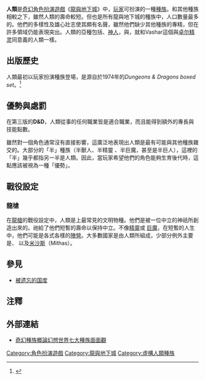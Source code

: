 {{Infobox D&D creature
 |name=人類
 |alignment=所有陣營皆有
 |type={{link-en|人形生物|Humanoid (Dungeons & Dragons)}}
 |subtype=
 |source=
 |first=
 |mythical=
 |based=
}}

'''人類'''是[[奇幻|奇幻]][[角色扮演遊戲|角色扮演遊戲]]《[[龍與地下城|龍與地下城]]》中，[[玩家角色|玩家]]可扮演的一種[[種族_(奇幻)|種族]]。和其他種族相較之下，雖然人類的壽命較短。但也是所有龍與地下城的種族中，人口數量最多的。他們的多樣性及雄心壯志使其頗有名聲，雖然他們缺少其他種族的專精，但在許多領域仍能表現突出。人類的亞種包括{{link-en|神魔裔|Planetouched}}、[[神人|神人]]，{{link-en|元素後裔|Genasi}}與{{link-en|魔人|Tiefling}}，就和Vashar這個與[[卓尔精灵|卓尔精灵]]同意義的人類一樣。

==出版歷史==
人類最初以玩家扮演種族登場，是源自於1974年的''Dungeons & Dragons boxed set''。<ref name=tresca2010>{{citation | first1=Michael J. | last1=Tresca | title=The Evolution of Fantasy Role-Playing Games | publisher=McFarland | year=2010 | isbn=078645895X | page=62 | url=http://books.google.com/books?id=8H8bzqj6S4sC&pg=PA62 | accessdate=2013-07-08 | archive-date=2020-06-30 | archive-url=https://web.archive.org/web/20200630010912/https://books.google.com/books?id=8H8bzqj6S4sC&pg=PA62 | dead-url=no }}</ref>

==優勢與處罰 ==
在第三版的'''D&D'''，人類從事的任何職業皆是適合職業，而且能得到額外的專長與技能點數。

雖然對一個角色通常沒有直接影響，這廣泛地表現出人類是最有可能與其他種族雜交的。大部分的「半」種族（半獸人、半精靈 、半巨魔，甚至是半巨人），這裡的「半」幾乎都指另一半是人類。因此，當玩家希望他們的角色能夠生育後代時，這點應該被視為一種「優勢」。

==戰役設定==

===龍槍===
在[[龍槍|龍槍]]的戰役設定中，人類是{{link-en|克萊恩|Krynn}}上最常見的文明物種。他們是被一位中立的神祇{{link-en|吉力安|Gilean}}所創造出來的。祂給了他們短暫的壽命以保持中立。不像[[精靈|精靈]]或 [[巨魔|巨魔]]，在短暫的人生中，他們可能是各式各樣的[[阵营_(龙与地下城)|陣營]]。大多數國家是由人類所組成，少部分例外主要是{{link-en|奎靈那斯提|Qualinesti}}、 {{link-en|西瓦那斯提|Silvanesti}}以及[[米沙斯|米沙斯]]（Mithas）。

==參見==
*[[被遗忘的国度|被遗忘的国度]]

==注釋==
{{reflist}}

==外部連結==
*[http://www.techbang.com/posts/13694-an-introduction-to-the-amazing-race-fantasy-world-of-seven-major-aspects-of-race 奇幻種族概論幻想世界七大種族面面觀] {{Wayback|url=http://www.techbang.com/posts/13694-an-introduction-to-the-amazing-race-fantasy-world-of-seven-major-aspects-of-race |date=20201021215948 }}{{zh icon}}

{{龙与地下城生物}}

[[Category:角色扮演遊戲|Category:角色扮演遊戲]]
[[Category:龍與地下城|Category:龍與地下城]]
[[Category:虛構人類種族|Category:虛構人類種族]]